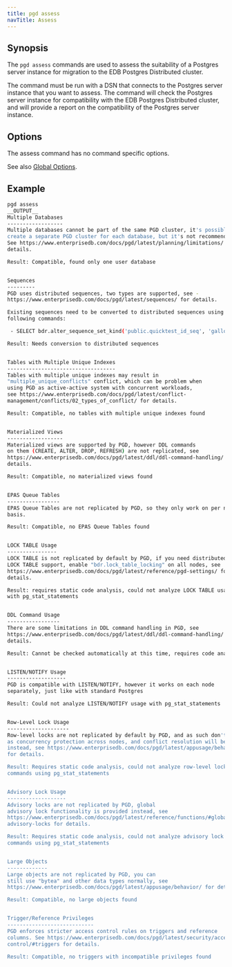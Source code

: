```yaml
---
title: pgd assess
navTitle: Assess
---
```


## Synopsis

The `pgd assess` commands are used to assess the suitability of a Postgres server instance for migration to the EDB Postgres Distributed cluster.

The command must be run with a DSN that connects to the Postgres server instance that you want to assess. The command will check the Postgres server instance for compatibility with the EDB Postgres Distributed cluster, and will provide a report on the compatibility of the Postgres server instance.

## Options

The assess command has no command specific options.

See also [Global Options](../index#global-options).

## Example

```bash
pgd assess
__OUTPUT__
Multiple Databases
------------------
Multiple databases cannot be part of the same PGD cluster, it's possible to
create a separate PGD cluster for each database, but it's not recommended.
See https://www.enterprisedb.com/docs/pgd/latest/planning/limitations/ for
details.

Result: Compatible, found only one user database


Sequences
---------
PGD uses distributed sequences, two types are supported, see -
https://www.enterprisedb.com/docs/pgd/latest/sequences/ for details.

Existing sequences need to be converted to distributed sequences using the
following commands:

 - SELECT bdr.alter_sequence_set_kind('public.quicktest_id_seq', 'galloc')

Result: Needs conversion to distributed sequences


Tables with Multiple Unique Indexes
-----------------------------------
Tables with multiple unique indexes may result in
"multiple_unique_conflicts" conflict, which can be problem when
using PGD as active-active system with concurrent workloads,
see https://www.enterprisedb.com/docs/pgd/latest/conflict-
management/conflicts/02_types_of_conflict/ for details.

Result: Compatible, no tables with multiple unique indexes found


Materialized Views
------------------
Materialized views are supported by PGD, however DDL commands
on them (CREATE, ALTER, DROP, REFRESH) are not replicated, see
https://www.enterprisedb.com/docs/pgd/latest/ddl/ddl-command-handling/ for
details.

Result: Compatible, no materialized views found


EPAS Queue Tables
-----------------
EPAS Queue Tables are not replicated by PGD, so they only work on per node
basis.

Result: Compatible, no EPAS Queue Tables found


LOCK TABLE Usage
----------------
LOCK TABLE is not replicated by default by PGD, if you need distributed
LOCK TABLE support, enable "bdr.lock_table_locking" on all nodes, see
https://www.enterprisedb.com/docs/pgd/latest/reference/pgd-settings/ for
details.

Result: requires static code analysis, could not analyze LOCK TABLE usage
with pg_stat_statements


DDL Command Usage
-----------------
There are some limitations in DDL command handling in PGD, see
https://www.enterprisedb.com/docs/pgd/latest/ddl/ddl-command-handling/ for
details.

Result: Cannot be checked automatically at this time, requires code analysis


LISTEN/NOTIFY Usage
-------------------
PGD is compatible with LISTEN/NOTIFY, however it works on each node
separately, just like with standard Postgres

Result: Could not analyze LISTEN/NOTIFY usage with pg_stat_statements


Row-Level Lock Usage
--------------------
Row-level locks are not replicated by default by PGD, and as such don't work
as concurrency protection across nodes, and conflict resolution will be used
instead, see https://www.enterprisedb.com/docs/pgd/latest/appusage/behavior/
for details.

Result: Requires static code analysis, could not analyze row-level locking
commands using pg_stat_statements


Advisory Lock Usage
-------------------
Advisory locks are not replicated by PGD, global
advisory lock functionality is provided instead, see
https://www.enterprisedb.com/docs/pgd/latest/reference/functions/#global-
advisory-locks for details.

Result: Requires static code analysis, could not analyze advisory lock
commands using pg_stat_statements


Large Objects
-------------
Large objects are not replicated by PGD, you can
still use "bytea" and other data types normally, see
https://www.enterprisedb.com/docs/pgd/latest/appusage/behavior/ for details.

Result: Compatible, no large objects found


Trigger/Reference Privileges
----------------------------
PGD enforces stricter access control rules on triggers and reference
columns. See https://www.enterprisedb.com/docs/pgd/latest/security/access-
control/#triggers for details.

Result: Compatible, no triggers with incompatible privileges found
```

